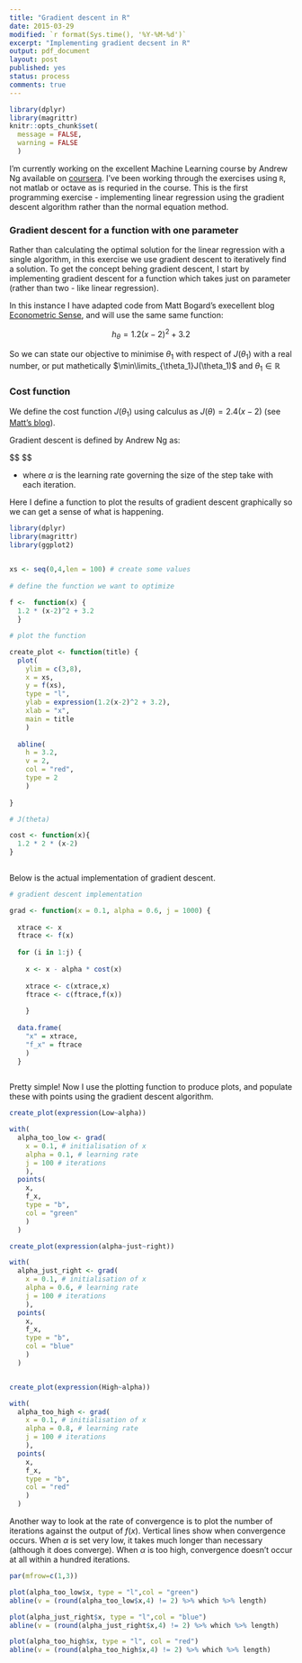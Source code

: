 ```yaml
---
title: "Gradient descent in R"
date: 2015-03-29
modified: `r format(Sys.time(), '%Y-%M-%d')`
excerpt: "Implementing gradient decsent in R"
output: pdf_document
layout: post
published: yes
status: process
comments: true
---
```


```r
library(dplyr)
library(magrittr)
knitr::opts_chunk$set(
  message = FALSE, 
  warning = FALSE
  )

```



I'm currently working on the excellent Machine Learning course by Andrew Ng available on [coursera](http://www.coursera.org). I've been working through the exercises using `R`, not matlab or octave as is requried in the course. This is the first programming exercise - implementing linear regression using the gradient descent algorithm rather than the normal equation method.

### Gradient descent for a function with one parameter

Rather than calculating the optimal solution for the linear regression with a single algorithm, in this exercise we use gradient descent to iteratively find a solution. To get the concept behing gradient descent, I start by implementing gradient descent for a function which takes just on parameter (rather than two - like linear regression).

In this instance I have adapted code from Matt Bogard's execellent blog [Econometric Sense](http://econometricsense.blogspot.co.uk/2011/11/gradient-descent-in-r.html), and will use the same same function:

$$h_{\theta}=1.2(x-2)^2 + 3.2$$

So we can state our objective to minimise $\theta_1$ with respect of $J(\theta_1)$ with a real number, or put mathetically $\min\limits_{\theta_1}J(\theta_1)$ and $\theta_1\in\mathbb{R}$

### Cost function

We define the cost function $J(\theta_1)$ using calculus as $J(\theta)=2.4(x-2)$ (see [Matt's blog](http://econometricsense.blogspot.co.uk/2011/11/gradient-descent-in-r.html)).

Gradient descent is defined by Andrew Ng as:

$$
\begin{multline}
\text{repeat until convergence} \{\\

\theta_1:=\theta_1 - \alpha\frac{d}{d\theta_1}J(\theta_1)\\

\}
\end{multline}
$$

* where $\alpha$ is the learning rate governing the size of the step take with each iteration.

Here I define a function to plot the results of gradient descent graphically so we can get a sense of what is happening.


```r

library(dplyr)
library(magrittr)
library(ggplot2)


xs <- seq(0,4,len = 100) # create some values
 
# define the function we want to optimize
 
f <-  function(x) {
  1.2 * (x-2)^2 + 3.2
  }

# plot the function 

create_plot <- function(title) {
  plot(
    ylim = c(3,8),
    x = xs,
    y = f(xs), 
    type = "l", 
    ylab = expression(1.2(x-2)^2 + 3.2),
    xlab = "x",
    main = title
    )
  
  abline(
    h = 3.2,
    v = 2, 
    col = "red", 
    type = 2
    )
  
}

# J(theta)

cost <- function(x){
  1.2 * 2 * (x-2)
}
 

```

Below is the actual implementation of gradient descent.

```r
 
# gradient descent implementation

grad <- function(x = 0.1, alpha = 0.6, j = 1000) {
  
  xtrace <- x
  ftrace <- f(x)
  
  for (i in 1:j) {
    
    x <- x - alpha * cost(x)
    
    xtrace <- c(xtrace,x)
    ftrace <- c(ftrace,f(x))
    
    }
  
  data.frame(
    "x" = xtrace,
    "f_x" = ftrace
    )
  }
  
```

Pretty simple! Now I use the plotting function to produce plots, and populate these with points using the gradient descent algorithm.


```r

create_plot(expression(Low~alpha))

with(
  alpha_too_low <- grad(
    x = 0.1, # initialisation of x
    alpha = 0.1, # learning rate
    j = 100 # iterations
    ),
  points(
    x, 
    f_x, 
    type = "b", 
    col = "green"
    )
  )

create_plot(expression(alpha~just~right))

with(
  alpha_just_right <- grad(
    x = 0.1, # initialisation of x
    alpha = 0.6, # learning rate
    j = 100 # iterations
    ),
  points(
    x, 
    f_x, 
    type = "b", 
    col = "blue"
    )
  )


create_plot(expression(High~alpha))

with(
  alpha_too_high <- grad(
    x = 0.1, # initialisation of x
    alpha = 0.8, # learning rate
    j = 100 # iterations
    ),
  points(
    x, 
    f_x, 
    type = "b", 
    col = "red"
    )
  )

```

Another way to look at the rate of convergence is to plot the number of iterations against the output of $f(x)$. Vertical lines show when convergence occurs. When $\alpha$ is set very low, it takes much longer than necessary (although it does converge). When $\alpha$ is too high, convergence doesn't occur at all within a hundred iterations.

```r
par(mfrow=c(1,3))

plot(alpha_too_low$x, type = "l",col = "green")
abline(v = (round(alpha_too_low$x,4) != 2) %>% which %>% length)

plot(alpha_just_right$x, type = "l",col = "blue")
abline(v = (round(alpha_just_right$x,4) != 2) %>% which %>% length)

plot(alpha_too_high$x, type = "l", col = "red")
abline(v = (round(alpha_too_high$x,4) != 2) %>% which %>% length)

```
